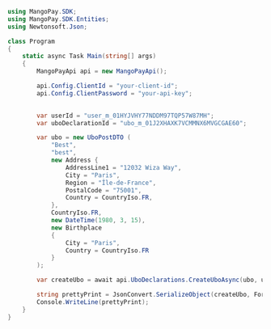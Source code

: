 ```csharp .NET 
using MangoPay.SDK;
using MangoPay.SDK.Entities;
using Newtonsoft.Json;

class Program
{
    static async Task Main(string[] args)
    {
        MangoPayApi api = new MangoPayApi();

        api.Config.ClientId = "your-client-id";
        api.Config.ClientPassword = "your-api-key";

    
        var userId = "user_m_01HYJVHY77NDDM97TQP57W87MH";
        var uboDeclarationId = "ubo_m_01J2XHAXK7VCMMNX6MVGCGAE60";

        var ubo = new UboPostDTO (
            "Best",
            "best",
            new Address {
                AddressLine1 = "12032 Wiza Way",
                City = "Paris",
                Region = "Île-de-France",
                PostalCode = "75001",
                Country = CountryIso.FR,
            },
            CountryIso.FR,
            new DateTime(1980, 3, 15),
            new Birthplace
            {
                City = "Paris",
                Country = CountryIso.FR
            }
        );

        var createUbo = await api.UboDeclarations.CreateUboAsync(ubo, userId, uboDeclarationId);

        string prettyPrint = JsonConvert.SerializeObject(createUbo, Formatting.Indented);
        Console.WriteLine(prettyPrint);
    }
}
```